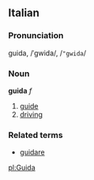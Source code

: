 ==Italian==
===Pronunciation===
guida, /ˈgwida/, /<tt>"gwida</tt>/
===Noun===
'''guida''' ''f''

# [[guide]]
# [[driving]]

===Related terms===
*[[guidare]]

[[pl:Guida]]